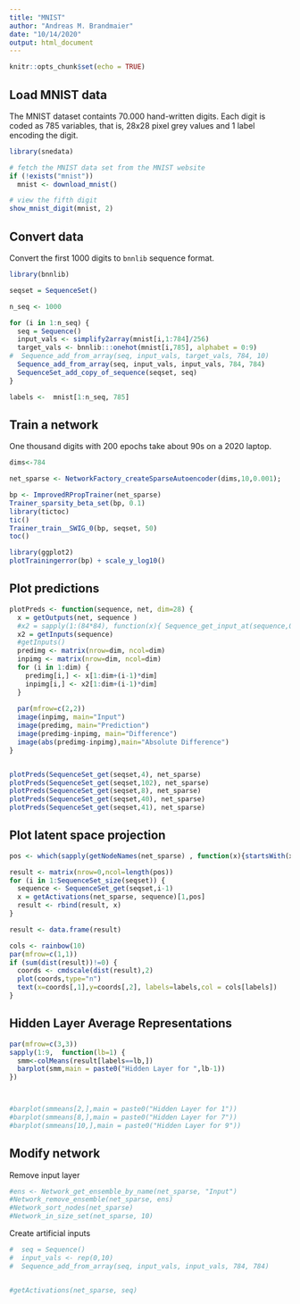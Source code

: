 ```yaml
---
title: "MNIST"
author: "Andreas M. Brandmaier"
date: "10/14/2020"
output: html_document
---
```


```r
knitr::opts_chunk$set(echo = TRUE)
```

## Load MNIST data

The MNIST dataset containts 70.000 hand-written digits. Each digit is coded as 785 variables, that is, 28x28 pixel grey values and 1 label encoding the digit.

```r
library(snedata)

# fetch the MNIST data set from the MNIST website
if (!exists("mnist"))
  mnist <- download_mnist()

# view the fifth digit
show_mnist_digit(mnist, 2)

```

## Convert data

Convert the first 1000 digits to `bnnlib` sequence format.

```r

library(bnnlib)

seqset = SequenceSet()

n_seq <- 1000

for (i in 1:n_seq) {
  seq = Sequence()
  input_vals <- simplify2array(mnist[i,1:784]/256)
  target_vals <- bnnlib:::onehot(mnist[i,785], alphabet = 0:9)
#  Sequence_add_from_array(seq, input_vals, target_vals, 784, 10)
  Sequence_add_from_array(seq, input_vals, input_vals, 784, 784)
  SequenceSet_add_copy_of_sequence(seqset, seq)
}

labels <-  mnist[1:n_seq, 785]

```

## Train a network

One thousand digits with 200 epochs take about 90s on a 2020 laptop.

```r
dims<-784

net_sparse <- NetworkFactory_createSparseAutoencoder(dims,10,0.001);

bp <- ImprovedRPropTrainer(net_sparse)
Trainer_sparsity_beta_set(bp, 0.1)
library(tictoc)
tic()
Trainer_train__SWIG_0(bp, seqset, 50)
toc()

library(ggplot2)
plotTrainingerror(bp) + scale_y_log10()
```

## Plot predictions

```r

plotPreds <- function(sequence, net, dim=28) {
  x = getOutputs(net, sequence )
  #x2 = sapply(1:(84*84), function(x){ Sequence_get_input_at(sequence,0,x-1)})
  x2 = getInputs(sequence)
  #getInputs()
  predimg <- matrix(nrow=dim, ncol=dim)
  inpimg <- matrix(nrow=dim, ncol=dim)
  for (i in 1:dim) {
    predimg[i,] <- x[1:dim+(i-1)*dim]
    inpimg[i,] <- x2[1:dim+(i-1)*dim]
  }
  
  par(mfrow=c(2,2))
  image(inpimg, main="Input")
  image(predimg, main="Prediction")
  image(predimg-inpimg, main="Difference")
  image(abs(predimg-inpimg),main="Absolute Difference")
}


plotPreds(SequenceSet_get(seqset,4), net_sparse)
plotPreds(SequenceSet_get(seqset,102), net_sparse)
plotPreds(SequenceSet_get(seqset,8), net_sparse)
plotPreds(SequenceSet_get(seqset,40), net_sparse)
plotPreds(SequenceSet_get(seqset,41), net_sparse)

```

## Plot latent space projection

```r


pos <- which(sapply(getNodeNames(net_sparse) , function(x){startsWith(x,"Hidden")}))

result <- matrix(nrow=0,ncol=length(pos))
for (i in 1:SequenceSet_size(seqset)) {
  sequence <- SequenceSet_get(seqset,i-1)
  x = getActivations(net_sparse, sequence)[1,pos]
  result <- rbind(result, x)
}

result <- data.frame(result)

cols <- rainbow(10)
par(mfrow=c(1,1))
if (sum(dist(result))!=0) {
  coords <- cmdscale(dist(result),2)
  plot(coords,type="n")
  text(x=coords[,1],y=coords[,2], labels=labels,col = cols[labels])
}
```

## Hidden Layer Average Representations

```r
par(mfrow=c(3,3))
sapply(1:9,  function(lb=1) {
  smm<-colMeans(result[labels==lb,])
  barplot(smm,main = paste0("Hidden Layer for ",lb-1))
})



#barplot(smmeans[2,],main = paste0("Hidden Layer for 1"))
#barplot(smmeans[8,],main = paste0("Hidden Layer for 7"))
#barplot(smmeans[10,],main = paste0("Hidden Layer for 9"))
```

## Modify network

Remove input layer

```r
#ens <- Network_get_ensemble_by_name(net_sparse, "Input")  
#Network_remove_ensemble(net_sparse, ens)
#Network_sort_nodes(net_sparse)
#Network_in_size_set(net_sparse, 10)
```

Create artificial inputs
```r



#  seq = Sequence()
#  input_vals <- rep(0,10)
#  Sequence_add_from_array(seq, input_vals, input_vals, 784, 784)


#getActivations(net_sparse, seq)

```


